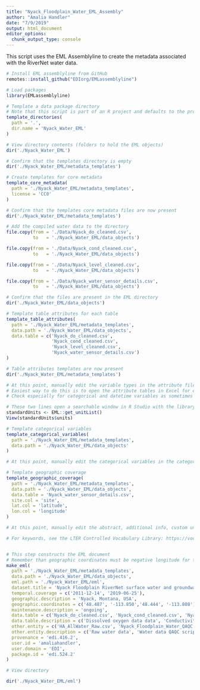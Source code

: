 ```yaml
---
title: "Nyack_Floodplain_Water_EML_Assembly"
author: "Amalia Handler"
date: "7/9/2019"
output: html_document
editor_options: 
  chunk_output_type: console
---
```


This script uses the EML Assemblyline to create the metadata associated with the RiverNet water data. 

```r
# Install EML assemblyline from GitHub
remotes::install_github("EDIorg/EMLassemblyline")

# Load packages
library(EMLassemblyline)

# Template a data package directory
# Note that this script is part of an R project and defaults to the project directory
template_directories(
  path = '.',
  dir.name = 'Nyack_Water_EML'
)

# View directory contents (folders to hold the EML objects)
dir('./Nyack_Water_EML')

# Confirm that the templates directory is empty
dir('./Nyack_Water_EML/metadata_templates')

# Create templates for core metadata
template_core_metadata(
  path = './Nyack_Water_EML/metadata_templates',
  license = 'CC0'
)

# Confirm that the templates core metadata files are now present
dir('./Nyack_Water_EML/metadata_templates')

# Add the compiled water data to the directory
file.copy(from = './Data/Nyack_do_cleaned.csv', 
          to   = './Nyack_Water_EML/data_objects')

file.copy(from = './Data/Nyack_cond_cleaned.csv', 
          to   = './Nyack_Water_EML/data_objects')

file.copy(from = './Data/Nyack_level_cleaned.csv', 
          to   = './Nyack_Water_EML/data_objects')

file.copy(from = './Data/Nyack_water_sensor_details.csv', 
          to   = './Nyack_Water_EML/data_objects')

# Confirm that the files are present in the EML directory
dir('./Nyack_Water_EML/data_objects')

# Template table attributes for each table
template_table_attributes(
  path = './Nyack_Water_EML/metadata_templates',
  data.path = './Nyack_Water_EML/data_objects',
  data.table = c('Nyack_do_cleaned.csv', 
                 'Nyack_cond_cleaned.csv',
                 'Nyack_level_cleaned.csv',
                 'Nyack_water_sensor_details.csv')
)

# Table attributes templates are now present
dir('./Nyack_Water_EML/metadata_templates')

# At this point, manually edit the variable types in the attribute files.
# Easiest way to do this is to open the attribute tables in Excel for editing. 
# Check especially for categorical and datetime variables as sometimes these are attributed as numeric or factors. Correctly identifying the categorical varaibles is very important before proceeding to the next step.

# These two lines open a searchable window in R Studio with the library of units
standardUnits <- EML::get_unitList()
View(standardUnits$units)

# Template categorical variables
template_categorical_variables(
  path = './Nyack_Water_EML/metadata_templates',
  data.path = './Nyack_Water_EML/data_objects'
)

# At this point, manually edit the categorical variables in the categorical template files. Easiest way to do this is to open the tables in Excel for editing. 

# Template geographic coverage
template_geographic_coverage(
  path = './Nyack_Water_EML/metadata_templates',
  data.path = './Nyack_Water_EML/data_objects',
  data.table = 'Nyack_water_sensor_details.csv',
  site.col = 'site',
  lat.col = 'latitude',
  lon.col = 'longitude'
)

# At this point, manually edit the abstract, additional info, custom units, keywords, methods, and personnel files in the metadat_templates. This is most easily done by composing text in a text editor and copying into the files in the metadata_templates folder. Only proceed to the net step once this is completed.

# For keywords, see the LTER Controlled Vocabulary Library: https://vocab.lternet.edu/vocab/vocab/index.php


# This step constructs the EML document
# Remember than geographic coordinates must be negative longitude for the US
make_eml(
  path = './Nyack_Water_EML/metadata_templates',
  data.path = './Nyack_Water_EML/data_objects',
  eml.path = './Nyack_Water_EML/eml',
  dataset.title = 'Nyack Floodplain RiverNet surface water and groundwater dissolved oxygen, conductivity, water level, and temperature Northwest Montana, USA, 2012-2019',
  temporal.coverage = c('2011-12-14', '2019-06-25'),
  geographic.description = 'Nyack, Montana, USA',
  geographic.coordinates = c('48.487', '-113.850','48.444', '-113.808'),
  maintenance.description = 'ongoing',
  data.table = c('Nyack_do_cleaned.csv', 'Nyack_cond_cleaned.csv', 'Nyack_level_cleaned.csv', 'Nyack_water_sensor_details.csv'),
  data.table.description = c('Dissolved oxygen data data', 'Conductivity data', 'Water level data', 'Sensor details'),
  other.entity = c('HA_AllWater_Raw.csv', 'Nyack_Floodplain_Water_QAQC.Rmd', 'HA_Field_Log.xlsx'),
  other.entity.description = c('Raw water data', 'Water data QAQC script', 'Sensor service field notes'),
  provenance = 'edi.416.2',
  user.id = 'amaliahandler',
  user.domain = 'EDI',
  package.id = 'edi.524.2'
)

# View directory

dir('./Nyack_Water_EML/eml')


```


